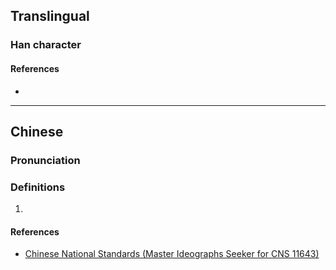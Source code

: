 {{character info/new}}
==Translingual==

===Han character===
{{Han char|rn=61|rad=心|as=09|sn=12|four=|canj=PTLK|ids=⿰忄英}}

====References====
* {{Han ref|kx=0396.071|hdz=42326.051|uh=6125|ud=24869}}

----

==Chinese==
{{zh-forms}}

===Pronunciation===
{{zh-pron
|m=yīng
|c=
|mc=
|oc=
|ma=
|cat=
}}

===Definitions===
{{zh-hanzi}}

# {{rfdef|zh}}

====References====
* [http://www.cns11643.gov.tw/AIDB/query_general_view.do?page=3&code=6479 Chinese National Standards (Master Ideographs Seeker for CNS 11643)]